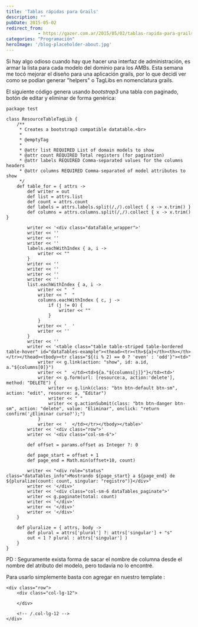 ```yaml
---
title: 'Tablas rápidas para Grails'
description: ""
pubDate: 2015-05-02
redirect_from: 
            - https://gazer.com.ar/2015/05/02/tablas-rapida-para-grails/
categories: "Programación"
heroImage: '/blog-placeholder-about.jpg'
---
```

Si hay algo odioso cuando hay que hacer una interfaz de administración, es armar la lista para cada modelo del dominio para los AMBs. Esta semana me tocó mejorar el diseño para una aplicación grails, por lo que decidí ver como se podían generar "helpers" o TagLibs en nomenclatura grails.

El siguiente código genera usando _bootstrap3_ una tabla con paginado, botón de editar y eliminar de forma genérica:

```
package test

class ResourceTableTagLib {
    /**
     * Creates a bootstrap3 compatible datatable.<br>
     *
     * @emptyTag
     *
     * @attr list REQUIRED List of domain models to show
     * @attr count REQUIRED Total registers (for pagination)
     * @attr labels REQUIRED Comma-separated values for the columns headers
     * @attr columns REQUIRED Comma-separated of model attributes to show
     */
    def table_for = { attrs ->
        def writer = out
        def list = attrs.list
        def count = attrs.count
        def labels = attrs.labels.split(/,/).collect { x -> x.trim() }
        def columns = attrs.columns.split(/,/).collect { x -> x.trim() }

        writer << '<div class="dataTable_wrapper">'
        writer << ''
        writer << ''
        writer << ''
        labels.eachWithIndex { a, i ->
            writer << ""
        }
        writer << ''
        writer << ''
        writer << ''
        writer << ''
        list.eachWithIndex { a, i ->
            writer << "  "
            writer << "  "
            columns.eachWithIndex { c, j ->
                if (j != 0) {
                    writer << ""
                }
            }
            writer << '  '
            writer << ''
        }
        writer << ''
        writer << '<table class="table table-striped table-bordered table-hover" id="dataTables-example"><thead><tr><th>${a}</th><th></th></tr></thead><tbody><tr class="${(i % 2) == 0 ? 'even' : 'odd'}"><td>"
            writer << g.link(action: "show", id: a.id, a."${columns[0]}")
            writer << "  </td><td>${a."${columns[j]}"}</td><td>'
            writer << g.form(url: [resource:a, action:'delete'], method: "DELETE") {
                writer << g.link(class: "btn btn-default btn-sm", action: "edit", resource: a, "Editar")
                writer << " "
                writer << g.actionSubmit(class: "btn btn-danger btn-sm", action: "delete", value: "Eliminar", onclick: "return confirm('¿Eliminar curso?');")
            }
            writer << '  </td></tr></tbody></table>'
        writer << '<div class="row">'
        writer << '<div class="col-sm-6">'

        def offset = params.offset as Integer ?: 0

        def page_start = offset + 1
        def page_end = Math.min(offset+10, count)

        writer << "<div role="status" class="dataTables_info">Mostrando ${page_start} a ${page_end} de ${pluralize(count: count, singular: "registro")}</div>"
        writer << '</div>'
        writer << '<div class="col-sm-6 dataTables_paginate">'
        writer << g.paginate(total: count)
        writer << '</div>'
        writer << '</div>'
        writer << '</div>'
    }

    def pluralize = { attrs, body ->
        def plural = attrs['plural'] ?: attrs['singular'] + "s"
        out < 1 ? plural : attrs['singular'] )
    }
}
```

PD : Seguramente exista forma de sacar el nombre de columna desde el nombre del atributo del modelo, pero todavía no lo encontré.

Para usarlo simplemente basta con agregar en nuestro template :

```
<div class="row">
    <div class="col-lg-12">

    </div>

    <!-- /.col-lg-12 -->
</div>
```
